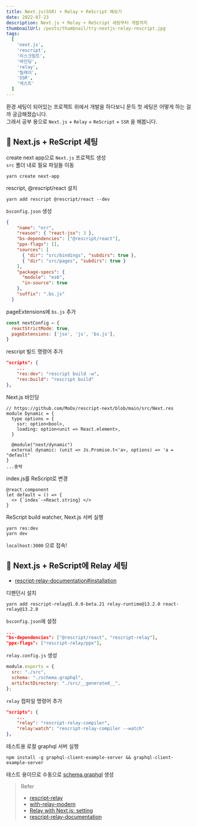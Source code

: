 ```yaml
---
title: Next.js(SSR) + Relay + ReScript 해보기
date: 2022-07-23
description: Next.js + Relay + ReScript 세팅부터 개발까지
thumbnailUrl: /posts/thumbnail/try-nextjs-relay-rescript.jpg
tags:
  [
    'next.js',
    'rescript',
    '리스크립트',
    '바인딩',
    'relay',
    '릴레이',
    'SSR',
    '넥스트'
  ]
---
```


환경 세팅이 되어있는 프로젝트 위에서 개발을 하다보니 문득 첫 세팅은 어떻게 하는 걸까 궁금해졌습니다.  
그래서 공부 용으로 `Next.js` + `Relay` + `ReScript` + `SSR` 을 해봅니다.

## 🍔 Next.js + ReScript 세팅

create next app으로 `Next.js` 프로젝트 생성  
`src` 폴더 내로 필요 파일들 이동

```shell
yarn create next-app
```

rescript, @rescript/react 설치

```shell
yarn add rescript @rescript/react --dev
```

`bsconfig.json` 생성

```json:bsconfig.json
{
    "name": "nrr",
    "reason": { "react-jsx": 3 },
    "bs-dependencies": ["@rescript/react"],
    "ppx-flags": [],
    "sources": [
      { "dir": "src/bindings", "subdirs": true },
      { "dir": "src/pages", "subdirs": true }
    ],
    "package-specs": {
      "module": "es6",
      "in-source": true
    },
    "suffix": ".bs.js"
  }
```

pageExtensions에 `bs.js` 추가

```js:next.config.js
const nextConfig = {
  reactStrictMode: true,
  pageExtensions: ['jsx', 'js', 'bs.js'],
}
```

rescript 빌드 명령어 추가

```json:package.json
"scripts": {
    ...
    "res:dev": "rescript build -w",
    "res:build": "rescript build"
},
```

Next.js 바인딩

```reason:src/bindings/Next.res
// https://github.com/MoOx/rescript-next/blob/main/src/Next.res
module Dynamic = {
  type options = {
    ssr: option<bool>,
    loading: option<unit => React.element>,
  }

  @module("next/dynamic")
  external dynamic: (unit => Js.Promise.t<'a>, options) => 'a = "default"
}
...중략
```

index.js를 ReScript로 변경

```reason:src/pages/index.res
@react.component
let default = () => {
  <> {`index`->React.string} </>
}
```

ReScript build watcher, Next.js 서버 실행

```shell
yarn res:dev
yarn dev
```

`localhost:3000` 으로 접속!

## 🍟 Next.js + ReScript에 Relay 세팅

- [rescript-relay-documentation#installation](https://rescript-relay-documentation.vercel.app/docs/getting-started#installation)

디펜던시 설치

```shell
yarn add rescript-relay@1.0.0-beta.21 relay-runtime@13.2.0 react-relay@13.2.0
```

`bsconfig.json`에 설정

```json:bsconfig.json
...
"bs-dependencies": ["@rescript/react", "rescript-relay"],
"ppx-flags": ["rescript-relay/ppx"],
```

`relay.config.js` 생성

```js:relay.config.js
module.exports = {
  src: "./src",
  schema: "./schema.graphql",
  artifactDirectory: "./src/__generated__",
};
```

`relay` 컴파일 명령어 추가

```json:package.json
"scripts": {
    ...
    "relay": "rescript-relay-compiler",
    "relay:watch": "rescript-relay-compiler --watch"
},
```

테스트용 로컬 graphql 서버 실행

```shell
npm install -g graphql-client-example-server && graphql-client-example-server
```

테스트 용이므로 수동으로 [schema.graphql](https://github.com/zth/graphql-client-example-server/blob/master/schema.graphql) 생성



> Refer
> - [rescript-relay](https://github.com/zth/rescript-relay)
> - [with-relay-modern](https://github.com/vercel/next.js/tree/canary/examples/with-relay-modern)
> - [Relay with Next.js: setting](https://wiki.lucashan.space/programming/relay/01.relay-with-nextjs-setting/)
> - [rescript-relay-documentation](https://rescript-relay-documentation.vercel.app)
